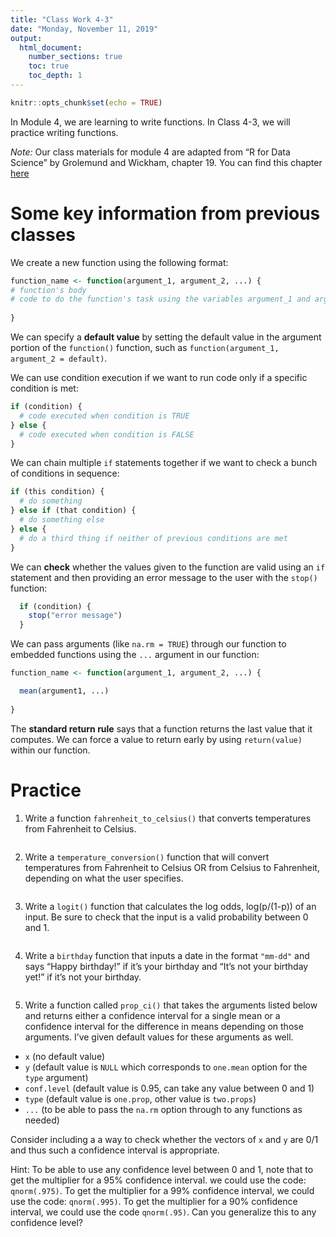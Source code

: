 ```yaml
---
title: "Class Work 4-3"
date: "Monday, November 11, 2019"
output: 
  html_document:
    number_sections: true
    toc: true
    toc_depth: 1
---
```

```r
knitr::opts_chunk$set(echo = TRUE)
```

In Module 4, we are learning to write functions.  In Class 4-3, we will practice writing functions.

*Note:* Our class materials for module 4 are adapted from "R for Data Science" by Grolemund and Wickham, chapter 19.  You can find this chapter [here](https://r4ds.had.co.nz/functions.html#when-should-you-write-a-function)

# Some key information from previous classes

We create a new function using the following format:
```r
function_name <- function(argument_1, argument_2, ...) {
# function's body
# code to do the function's task using the variables argument_1 and argument_2 from above
  
}
```

We can specify a **default value** by setting the default value in the argument portion of the `function()` function, such as `function(argument_1, argument_2 = default)`.

We can use condition execution if we want to run code only if a specific condition is met:
```r
if (condition) {
  # code executed when condition is TRUE
} else {
  # code executed when condition is FALSE
}
```

We can chain multiple `if` statements together if we want to check a bunch of conditions in sequence:
```r

if (this condition) {
  # do something
} else if (that condition) {
  # do something else
} else {
  # do a third thing if neither of previous conditions are met
}
```

We can **check** whether the values given to the function are valid using an `if` statement and then providing an error message to the user with the `stop()` function:
```r
  if (condition) {
    stop("error message")
  }
```

We can pass arguments (like `na.rm = TRUE`) through our function to embedded functions using the `...` argument in our function:
```r
function_name <- function(argument_1, argument_2, ...) {

  mean(argument1, ...)
  
}
```

The **standard return rule** says that a function returns the last value that it computes.  We can force a value to return early by using `return(value)` within our function.

# Practice

1. Write a function `fahrenheit_to_celsius()` that converts temperatures from Fahrenheit to Celsius.
```r

```

2. Write a `temperature_conversion()` function that will convert temperatures from Fahrenheit to Celsius OR from Celsius to Fahrenheit, depending on what the user specifies.
```r

```

3. Write a `logit()` function that calculates the log odds, log(p/(1-p)) of an input.  Be sure to check that the input is a valid probability between 0 and 1.
```r

```

4. Write a `birthday` function that inputs a date in the format `"mm-dd"` and says “Happy birthday!” if it's your birthday and "It's not your birthday yet!" if it's not your birthday.
```r

```

5. Write a function called `prop_ci()` that takes the arguments listed below and returns either a confidence interval for a single mean or a confidence interval for the difference in means depending on those arguments.  I've given default values for these arguments as well.

* `x` (no default value)
* `y` (default value is `NULL` which corresponds to `one.mean` option for the `type` argument)
* `conf.level` (default value is 0.95, can take any value between 0 and 1)
* `type` (default value is `one.prop`, other value is `two.props`)
* `...` (to be able to pass the `na.rm` option through to any functions as needed)

Consider including a a way to check whether the vectors of `x` and `y` are 0/1 and thus such a confidence interval is appropriate.

Hint: To be able to use any confidence level between 0 and 1, note that to get the multiplier for a 95% confidence interval. we could use the code: `qnorm(.975)`. To get the multiplier for a 99% confidence interval, we could use the code: `qnorm(.995)`.  To get the multiplier for a 90% confidence interval, we could use the code `qnorm(.95)`.  Can you generalize this to any confidence level?
```r

```




